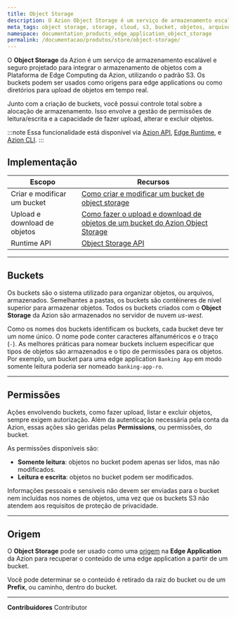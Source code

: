 ```yaml
---
title: Object Storage
description: O Azion Object Storage é um serviço de armazenamento escalável e seguro projetado para integrar o armazenamento de objetos com a Plataforma de Edge Computing da Azion usando o padrão S3.
meta_tags: object storage, storage, cloud, s3, bucket, objetos, arquivos, armazenamento, file storage
namespace: documentation_products_edge_application_object_storage
permalink: /documentacao/produtos/store/object-storage/
---
```


O **Object Storage** da Azion é um serviço de armazenamento escalável e seguro projetado para integrar o armazenamento de objetos com a Plataforma de Edge Computing da Azion, utilizando o padrão S3. Os buckets podem ser usados como origens para edge applications ou como diretórios para upload de objetos em tempo real.

Junto com a criação de buckets, você possui controle total sobre a alocação de armazenamento. Isso envolve a gestão de permissões de leitura/escrita e a capacidade de fazer upload, alterar e excluir objetos.

:::note
Essa funcionalidade está disponível via [Azion API](https://api.azion.com), [Edge Runtime](/pt-br/documentacao/produtos/edge-application/edge-functions/runtime/visao-geral/), e [Azion CLI](/pt-br/documentacao/produtos/azion-cli/visao-geral/).
:::

## Implementação

| Escopo | Recursos |
| --- | --- |
| Criar e modificar um bucket | [Como criar e modificar um bucket de object storage](/pt-br/documentacao/produtos/guias/como-criar-e-modificar-um-bucket/) |
| Upload e download de objetos | [Como fazer o upload e download de objetos de um bucket do Azion Object Storage](/pt-br/documentacao/produtos/guias/como-fazer-upload-e-download-de-objetos-do-bucket/) |
| Runtime API | [Object Storage API](/pt-br/documentacao/devtools/runtime/api-reference/storage/) |

---

## Buckets

Os buckets são o sistema utilizado para organizar objetos, ou arquivos, armazenados. Semelhantes a pastas, os buckets são contêineres de nível superior para armazenar objetos. Todos os buckets criados com o **Object Storage** da Azion são armazenados no servidor de nuvem *us-west*.

Como os nomes dos buckets identificam os buckets, cada bucket deve ter um nome único. O nome pode conter caracteres alfanuméricos e o traço (`-`). As melhores práticas para nomear buckets incluem especificar que tipos de objetos são armazenados e o tipo de permissões para os objetos. Por exemplo, um bucket para uma edge application `Banking App` em modo somente leitura poderia ser nomeado `banking-app-ro`.

---

## Permissões

Ações envolvendo buckets, como fazer upload, listar e excluir objetos, sempre exigem autorização. Além da autenticação necessária pela conta da Azion, essas ações são geridas pelas **Permissions**, ou permissões, do bucket.

As permissões disponíveis são:

- **Somente leitura**: objetos no bucket podem apenas ser lidos, mas não modificados.
- **Leitura e escrita**: objetos no bucket podem ser modificados.

Informações pessoais e sensíveis não devem ser enviadas para o bucket nem incluídas nos nomes de objetos, uma vez que os buckets S3 não atendem aos requisitos de proteção de privacidade.

---

## Origem

O **Object Storage** pode ser usado como uma [origem](/pt-br/documentacao/produtos/edge-application/origins/#object-storage) na **Edge Application** da Azion para recuperar o conteúdo de uma edge application a partir de um bucket.

Você pode determinar se o conteúdo é retirado da raiz do bucket ou de um **Prefix**, ou caminho, dentro do bucket.

---


**Contribuidores** <ContributorList>Contributor</ContributorList>
